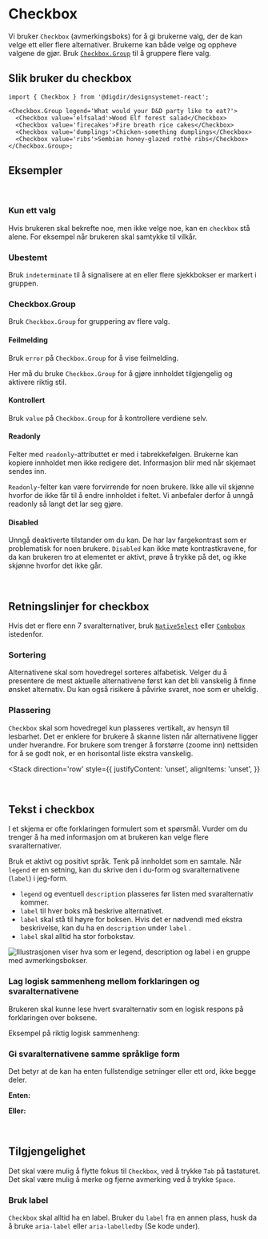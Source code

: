 


<Meta of={CheckboxStories} />

# Checkbox

Vi bruker `Checkbox` (avmerkingsboks) for å gi brukerne valg, der de kan velge ett eller flere alternativer. Brukerne kan både velge og oppheve valgene de gjør. Bruk [`Checkbox.Group`](/docs/komponenter-checkbox-group--docs) til å gruppere flere valg.

<Primary />
<Controls />

## Slik bruker du checkbox

```tsx
import { Checkbox } from '@digdir/designsystemet-react';

<Checkbox.Group legend='What would your D&D party like to eat?'>
  <Checkbox value='elfsalad'>Wood Elf forest salad</Checkbox>
  <Checkbox value='firecakes'>Fire breath rice cakes</Checkbox>
  <Checkbox value='dumplings'>Chicken-something dumplings</Checkbox>
  <Checkbox value='ribs'>Sembian honey-glazed rothè ribs</Checkbox>
</Checkbox.Group>;
```

## Eksempler

<br />

### Kun ett valg

Hvis brukeren skal bekrefte noe, men ikke velge noe, kan en `checkbox` stå alene. For eksempel når brukeren skal samtykke til vilkår.

<Canvas of={CheckboxGroupStories.OneOption} />

### Ubestemt

Bruk `indeterminate` til å signalisere at en eller flere sjekkbokser er markert i gruppen.

<Canvas of={TableStories.WithFormElements} />

### Checkbox.Group

Bruk `Checkbox.Group` for gruppering av flere valg.

<Canvas of={CheckboxGroupStories.Preview} />
<Controls of={CheckboxGroupStories.Preview} />

#### Feilmelding

Bruk `error` på `Checkbox.Group` for å vise feilmelding.

Her må du bruke `Checkbox.Group` for å gjøre innholdet tilgjengelig og aktivere riktig stil.

<Canvas of={CheckboxGroupStories.Error} />

#### Kontrollert

Bruk `value` på `Checkbox.Group` for å kontrollere verdiene selv.

<Canvas of={CheckboxGroupStories.Controlled} />

#### Readonly

Felter med `readonly`-attributtet er med i tabrekkefølgen. Brukerne kan kopiere innholdet men ikke redigere det. Informasjon blir med når skjemaet sendes inn.

`Readonly`-felter kan være forvirrende for noen brukere. Ikke alle vil skjønne hvorfor de ikke får til å endre innholdet i feltet. Vi anbefaler derfor å unngå readonly så langt det lar seg gjøre.

<Canvas of={CheckboxGroupStories.ReadOnly} />

#### Disabled

Unngå deaktiverte tilstander om du kan. De har lav fargekontrast som er problematisk for noen brukere. `Disabled` kan ikke møte kontrastkravene, for da kan brukeren tro at elementet er aktivt, prøve å trykke på det, og ikke skjønne hvorfor det ikke går.

<Canvas of={CheckboxGroupStories.Disabled} />

<br />

## Retningslinjer for checkbox

Hvis det er flere enn 7 svaralternativer, bruk [`NativeSelect`](/docs/komponenter-nativeselect--docs) eller [`Combobox`](/docs/komponenter-combobox--docs) istedenfor.

### Sortering

Alternativene skal som hovedregel sorteres alfabetisk. Velger du å
presentere de mest aktuelle alternativene først kan det bli vanskelig å finne ønsket
alternativ. Du kan også risikere å påvirke svaret, noe som er uheldig.

### Plassering

`Checkbox` skal som hovedregel kun plasseres vertikalt, av hensyn
til lesbarhet. Det er enklere for brukere å skanne listen når alternativene ligger
under hverandre. For brukere som trenger å forstørre (zoome inn) nettsiden for å
se godt nok, er en horisontal liste ekstra vanskelig.

<Stack
  direction='row'
  style={{
    justifyContent: 'unset',
    alignItems: 'unset',
  }}
>
  <Do
    description='Plasser checkboxes vertikalt, slik at listen blir lettere å lese. '
    image='/img/component-guidelines/checkbox/CheckboxGroupV.png'
  />
  <Dont
    description='Du bør unngå å plassere checkboxes i flere kolonner.'
    image='/img/component-guidelines/checkbox/CheckboxGroupH.png'
  />
</Stack>

<br />

## Tekst i checkbox

I et skjema er ofte forklaringen formulert som et spørsmål. Vurder om du trenger å ha med informasjon om at brukeren kan velge flere svaralternativer.

Bruk et aktivt og positivt språk. Tenk på innholdet som en samtale. Når `legend`
er en setning, kan du skrive den i du-form og svaralternativene (`label`) i jeg-form.

- `legend` og eventuell `description` plasseres før listen med svaralternativ kommer.
- `label` til hver boks må beskrive alternativet.
- `label` skal stå til høyre for boksen. Hvis det er nødvendi med ekstra beskrivelse, kan du ha en `description` under `label` .
- `label` skal alltid ha stor forbokstav.

<img
  src='/img/component-guidelines/checkbox/checkbox-anatomy.png'
  alt='Illustrasjonen viser hva som er legend, description og label i en gruppe med avmerkingsbokser.'
/>

### Lag logisk sammenheng mellom forklaringen og svaralternativene

Brukeren skal kunne lese hvert svaralternativ som en logisk respons på forklaringen over boksene.

Eksempel på riktig logisk sammenheng:

<Canvas of={CheckboxGroupStories.ContentEx1} />

### Gi svaralternativene samme språklige form

Det betyr at de kan ha enten fullstendige setninger eller ett ord, ikke begge deler.

**Enten:**

<Canvas of={CheckboxGroupStories.ContentEx2} />

**Eller:**

<Canvas of={CheckboxGroupStories.ContentEx3} />

<br />

## Tilgjengelighet

Det skal være mulig å flytte fokus til `Checkbox`, ved å trykke `Tab` på tastaturet. Det skal være mulig å merke og fjerne avmerking ved å trykke `Space`.

### Bruk label

`Checkbox` skal alltid ha en label. Bruker du `label` fra en annen plass, husk da å bruke `aria-label` eller `aria-labelledby` (Se kode under).

<Canvas of={CheckboxStories.Single} />
